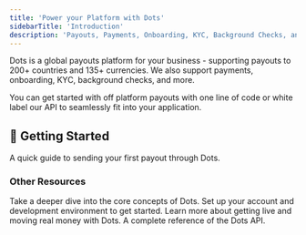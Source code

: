 ```yaml
---
title: 'Power your Platform with Dots'
sidebarTitle: 'Introduction'
description: 'Payouts, Payments, Onboarding, KYC, Background Checks, and more - all in one integration.'
---
```


Dots is a global payouts platform for your business - supporting payouts to 200+ countries and 135+ currencies. We also support payments, onboarding, KYC, background checks, and more.

You can get started with off platform payouts with one line of code or white label our API to seamlessly fit into your application.

## 💸 Getting Started

<Card title='Your First Payout' icon='link' href='/guides/your-first-payout'>
  A quick guide to sending your first payout through Dots.
</Card>

### Other Resources

<CardGroup cols={2}>
  <Card
    title='Core Concepts'
    icon='square-2'
    color='#0285c7'
    href='/overview/core-concepts'
  >
    Take a deeper dive into the core concepts of Dots.
  </Card>
  <Card
    title='Environment Setup'
    icon='square-1'
    color='#ea5a0c'
    href='/overview/setup'
  >
    Set up your account and development environment to get started.
  </Card>
  <Card
    title='Production Access'
    icon='square-3'
    color='#16a34a'
    href='/overview/production-access'
  >
    Learn more about getting live and moving real money with Dots.
  </Card>
  <Card title='API Referance' icon='square-4' color='#dc2626' href='/'>
    A complete reference of the Dots API.
  </Card>
</CardGroup>

